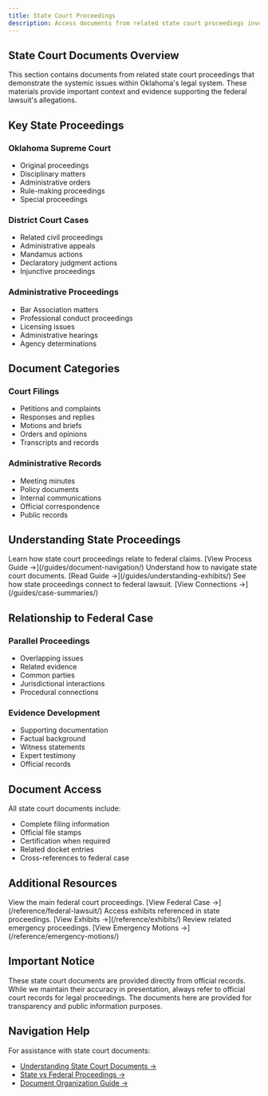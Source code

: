 ```yaml
---
title: State Court Proceedings
description: Access documents from related state court proceedings involving the Oklahoma Bar Association and Supreme Court.
---
```



## State Court Documents Overview

This section contains documents from related state court proceedings that demonstrate the systemic issues within Oklahoma's legal system. These materials provide important context and evidence supporting the federal lawsuit's allegations.

## Key State Proceedings

### Oklahoma Supreme Court
- Original proceedings
- Disciplinary matters
- Administrative orders
- Rule-making proceedings
- Special proceedings

### District Court Cases
- Related civil proceedings
- Administrative appeals
- Mandamus actions
- Declaratory judgment actions
- Injunctive proceedings

### Administrative Proceedings
- Bar Association matters
- Professional conduct proceedings
- Licensing issues
- Administrative hearings
- Agency determinations

## Document Categories

### Court Filings
- Petitions and complaints
- Responses and replies
- Motions and briefs
- Orders and opinions
- Transcripts and records

### Administrative Records
- Meeting minutes
- Policy documents
- Internal communications
- Official correspondence
- Public records

## Understanding State Proceedings

<CardGrid>
  <Card title="Process Overview" icon="open-book">
    Learn how state court proceedings relate to federal claims.
    [View Process Guide →](/guides/document-navigation/)
  </Card>
  <Card title="Document Guide" icon="document">
    Understand how to navigate state court documents.
    [Read Guide →](/guides/understanding-exhibits/)
  </Card>
  <Card title="Case Connections" icon="list">
    See how state proceedings connect to federal lawsuit.
    [View Connections →](/guides/case-summaries/)
  </Card>
</CardGrid>

## Relationship to Federal Case

### Parallel Proceedings
- Overlapping issues
- Related evidence
- Common parties
- Jurisdictional interactions
- Procedural connections

### Evidence Development
- Supporting documentation
- Factual background
- Witness statements
- Expert testimony
- Official records

## Document Access

All state court documents include:
- Complete filing information
- Official file stamps
- Certification when required
- Related docket entries
- Cross-references to federal case

## Additional Resources

<CardGrid>
  <Card title="Federal Lawsuit" icon="document">
    View the main federal court proceedings.
    [View Federal Case →](/reference/federal-lawsuit/)
  </Card>
  <Card title="Supporting Evidence" icon="open-book">
    Access exhibits referenced in state proceedings.
    [View Exhibits →](/reference/exhibits/)
  </Card>
  <Card title="Emergency Matters" icon="warning">
    Review related emergency proceedings.
    [View Emergency Motions →](/reference/emergency-motions/)
  </Card>
</CardGrid>

## Important Notice

These state court documents are provided directly from official records. While we maintain their accuracy in presentation, always refer to official court records for legal proceedings. The documents here are provided for transparency and public information purposes.

## Navigation Help

For assistance with state court documents:
- [Understanding State Court Documents →](/guides/document-navigation/)
- [State vs Federal Proceedings →](/guides/case-summaries/)
- [Document Organization Guide →](/guides/understanding-exhibits/)
